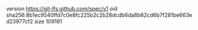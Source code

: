 version https://git-lfs.github.com/spec/v1
oid sha256:8b1ec9540ffd7c0e8fc225b2c2b28dcdb6da8b82cd6b7f281be663ed23977cf2
size 109191
